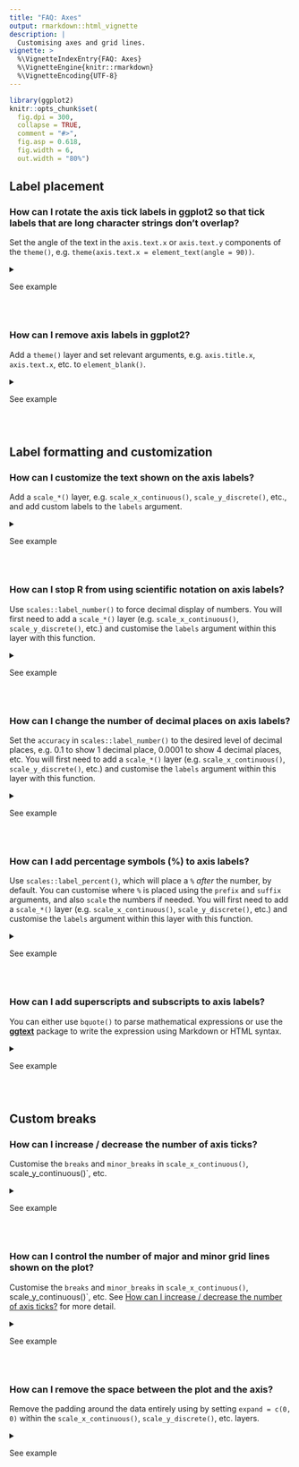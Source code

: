 ```yaml
---
title: "FAQ: Axes"
output: rmarkdown::html_vignette
description: |
  Customising axes and grid lines.
vignette: >
  %\VignetteIndexEntry{FAQ: Axes}
  %\VignetteEngine{knitr::rmarkdown}
  %\VignetteEncoding{UTF-8}
---
```


```{=html}
<style>
  .content h3 {
    margin-top: -30px;
  }
</style>
```
```r
library(ggplot2)
knitr::opts_chunk$set(
  fig.dpi = 300, 
  collapse = TRUE, 
  comment = "#>",
  fig.asp = 0.618,
  fig.width = 6,
  out.width = "80%")
```

## Label placement

### How can I rotate the axis tick labels in ggplot2 so that tick labels that are long character strings don't overlap?

Set the angle of the text in the `axis.text.x` or `axis.text.y` components of the `theme()`, e.g. `theme(axis.text.x = element_text(angle = 90))`.

<details>

<summary>

See example

</summary>

In the following plot the labels on the x-axis are overlapping.

```r
ggplot(msleep, aes(x = order, y = sleep_total)) +
  geom_boxplot()
```

-   Rotate axis labels: We can do this by components of the `theme()`, specifically the `axis.text.x` component. Applying some vertical and horizontal justification to the labels centers them at the axis ticks. The `angle` can be set as desired within the 0 to 360 degree range, here we set it to 90 degrees.

```r
ggplot(msleep, aes(x = order, y = sleep_total)) +
  geom_boxplot() +
  theme(axis.text.x = element_text(angle = 90, vjust = 0.5, hjust = 1))
```

-   Flip the axes: Use the y-axis for long labels.

```r
ggplot(msleep, aes(y = order, x = sleep_total)) +
  geom_boxplot()
```

-   Dodge axis labels: Add a `scale_*()` layer, e.g. `scale_x_continuous()`, `scale_y_discrete()`, etc., and customise the `guide` argument with the `guide_axis()` function. In this case we want to customise the x-axis, and the variable on the x-axis is discrete, so we'll use `scale_x_continuous()`. In the `guide` argument we use the `guide_axis()` and specify how many rows to dodge the labels into with `n.dodge`. This is likely a trial-and-error exercise, depending on the lengths of your labels and the width of your plot. In this case we've settled on 3 rows to render the labels.

```r
ggplot(msleep, aes(x = order, y = sleep_total)) +
  geom_boxplot() +
  scale_x_discrete(guide = guide_axis(n.dodge = 3))
```

-   Omit overlapping labels: Alternatively, you can set `guide_axis(check.overlap = TRUE)` to omit axis labels that overlap. ggplot2 will prioritize the first, last, and middle labels. Note that this option might be more preferable for axes representing variables that have an inherent ordering that is obvious to the audience of the plot, so that it's trivial to guess what the missing labels are. (This is not the case for the following plot.)

```r
ggplot(msleep, aes(x = order, y = sleep_total)) +
  geom_boxplot() +
  scale_x_discrete(guide = guide_axis(check.overlap = TRUE))
```

</details>

<br>

### How can I remove axis labels in ggplot2?

Add a `theme()` layer and set relevant arguments, e.g. `axis.title.x`, `axis.text.x`, etc. to `element_blank()`.

<details>

<summary>

See example

</summary>

Suppose we want to remove the axis labels entirely.

```r
```

-   Remove x or y axis labels: If you want to modify just one of the axes, you can do so by modifying the components of the `theme()`, setting the elements you want to remove to `element_blank()`. You would replace `x` with `y` for applying the same update to the y-axis. Note the distinction between `axis.title` and `axis.ticks` -- `axis.title` is the name of the variable and `axis.text` is the text accompanying each of the ticks.

```r
ggplot(msleep, aes(x = order, y = sleep_total)) +
  geom_boxplot() +
  theme(
    axis.title.x = element_blank(),
    axis.text.x = element_blank(),
    axis.ticks.x = element_blank()
  )
```

-   Remove all axis labels: You can use `theme_void()` to remove all theming elements. Note that this might remove more features than you like. For finer control over the theme, see below.

```r
ggplot(msleep, aes(x = order, y = sleep_total)) +
  geom_boxplot() + 
  theme_void()
```

</details>

<br>

## Label formatting and customization

### How can I customize the text shown on the axis labels?

Add a `scale_*()` layer, e.g. `scale_x_continuous()`, `scale_y_discrete()`, etc., and add custom labels to the `labels` argument.

<details>

<summary>

See example

</summary>

Suppose you want to give more informative labels for the type of drive train.

```r
ggplot(mpg, aes(y = drv)) +
  geom_bar()
```

-   Use the `labels` argument in the appropriate `scale_*()` function. You can find a list of these functions [here](https://ggplot2.tidyverse.org/reference/index.html#section-scales). Type of drive train (`drv`) is a discrete variable on the y-axis, so we'll adjust the labels in `scale_y_discrete()`. One option is to list the labels in the same order as the levels. Note that we start from the bottom and go up, just like we would if the variable was numeric/continuous.

```r
ggplot(mpg, aes(y = drv)) +
  geom_bar() +
  scale_y_discrete(
    labels = c("Front wheel drive", "Rear wheel drive", "Four wheel drive")
  )
```

-   Another approach is to use a named list. This approach not only makes the relabelling more explicit, but it also means you don't need to worry about the order of the levels.

```r
ggplot(mpg, aes(y = drv)) +
  geom_bar() +
  scale_y_discrete(
    labels = c(
      "f" = "Front wheel drive",
      "r" = "Rear wheel drive",
      "4" = "Four wheel drive"
    )
  )
```

</details>

<br>

### How can I stop R from using scientific notation on axis labels?

Use `scales::label_number()` to force decimal display of numbers.
You will first need to add a `scale_*()` layer (e.g. `scale_x_continuous()`, `scale_y_discrete()`, etc.) and customise the `labels` argument within this layer with this function.

<details>

<summary>

See example

</summary>

By default, large numbers on the axis labels in the following plot are shown in scientific notation.

```r
ggplot(txhousing, aes(x = median, y = volume)) +
  geom_point()
```

The [**scales**](https://scales.r-lib.org/) package offers a large number of functions to control the formatting of axis labels and legend keys.
Use `scales::label_number()` to force decimal display of numbers rather than using scientific notation or use `scales::label_comma()` to insert a comma every three digits.

```r
library(scales)
ggplot(txhousing, aes(x = median, y = volume)) +
  geom_point() +
  scale_x_continuous(labels = label_number()) +
  scale_y_continuous(labels = label_comma())
```

</details>

<br>

### How can I change the number of decimal places on axis labels?

Set the `accuracy` in `scales::label_number()` to the desired level of decimal places, e.g. 0.1 to show 1 decimal place, 0.0001 to show 4 decimal places, etc.
You will first need to add a `scale_*()` layer (e.g. `scale_x_continuous()`, `scale_y_discrete()`, etc.) and customise the `labels` argument within this layer with this function.

<details>

<summary>

See example

</summary>

Suppose you want to increase/decrease the number of decimal spaces shown in the axis text in the following plot.

```r
ggplot(seals, aes(x = delta_long, y = delta_lat)) +
  geom_point()
```

The [**scales**](https://scales.r-lib.org/) package offers a large number of functions to control the formatting of axis labels and legend keys.
Use `scales::label_number()` where the `accuracy` argument indicates the number to round to, e.g. 0.1 to show 1 decimal place, 0.0001 to show 4 decimal places, etc.

```r
library(scales)
ggplot(seals, aes(x = delta_long, y = delta_lat)) +
  geom_point() +
  scale_x_continuous(labels = label_number(accuracy = 0.1)) +
  scale_y_continuous(labels = label_number(accuracy = 0.0001))
```

</details>

<br>

### How can I add percentage symbols (%) to axis labels?

Use `scales::label_percent()`, which will place a `%` *after* the number, by default.
You can customise where `%` is placed using the `prefix` and `suffix` arguments, and also `scale` the numbers if needed.
You will first need to add a `scale_*()` layer (e.g. `scale_x_continuous()`, `scale_y_discrete()`, etc.) and customise the `labels` argument within this layer with this function.

<details>

<summary>

See example

</summary>

The variable on the y-axis of the following line plot (`psavert`) indicates the personal savings rate, which is in percentages.

```r
ggplot(economics, aes(x = date, y = psavert, group = 1)) +
  geom_line()
```

With `scales::label_percent()` you can add `%`s after the numbers shown on the axis to make the units more clear.

```r
ggplot(economics, aes(x = date, y = psavert, group = 1)) +
  geom_line() +
  scale_y_continuous(labels = scales::label_percent(scale = 1, accuracy = 1))
```

where the `accuracy` argument indicates the number to round to, e.g. 0.1 to show 1 decimal place, 0.0001 to show 4 decimal places, etc.

```r
library(scales)
ggplot(seals, aes(x = delta_long, y = delta_lat)) +
  geom_point() +
  scale_x_continuous(labels = label_number(accuracy = 0.1)) +
  scale_y_continuous(labels = label_number(accuracy = 0.0001))
```

</details>

<br>

### How can I add superscripts and subscripts to axis labels?

You can either use `bquote()` to parse mathematical expressions or use the [**ggtext**](https://wilkelab.org/ggtext/) package to write the expression using Markdown or HTML syntax.

<details>

<summary>

See example

</summary>

In the following plot `cty` is squared and `hwy` is log transformed.

```r
ggplot(mpg, aes(x = cty^2, y = log(hwy))) +
  geom_point()
```

-   Use `bquote()` function to parse mathematical expressions.

```r
ggplot(mpg, aes(x = cty^2, y = log(hwy, base = 10))) +
  geom_point() +
  labs(
    x = bquote(cty^2),
    y = bquote(paste(log[10], "(hwy)"))
  )
```

-   If you're already familiar with Markdown and HTML, you might prefer using the [ggtext](https://wilkelab.org/ggtext/) package instead. In Markdown we can write the axis labels as `cty<sup>2</sup>` and `log<sub>10</sub>(hwy)` for x and y axes, respectively. Then, we tell ggplot2 to interpret the axis labels as Markdown and not as plain text by setting `axis.title.x` and `axis.title.y` to `ggtext::element_markdown()`.

```r
ggplot(mpg, aes(x = cty^2, y = log(hwy, base = 10))) +
  geom_point() +
  labs(
    x = "cty<sup>2</sup>",
    y = "log<sub>10</sub>(hwy)"
  ) +
  theme(
    axis.title.x = ggtext::element_markdown(),
    axis.title.y = ggtext::element_markdown()
    )
```

</details>

<br>

## Custom breaks

### How can I increase / decrease the number of axis ticks?

Customise the `breaks` and `minor_breaks` in `scale_x_continuous()`, scale_y\_continuous()\`, etc.

<details>

<summary>

See example

</summary>

Suppose you want to customise the major and minor grid lines on both the x and the y axes of the following plot.

```r
ggplot(mpg, aes(x = cty, y = hwy)) +
  geom_point()
```

You can set `breaks` and `minor_breaks` in `scale_x_continuous()` and `scale_y_continuous()` as desired.
For example, on the x-axis we have major and minor grid breaks defined as a sequence and on the y-axis we have explicitly stated where major breaks should appear as a vector (the value stated are randomly selected for illustrative purposes only, they don't follow a best practice) and we have completely turned off minor grid lines by setting `minor_breaks` to `NULL`.

```r
ggplot(mpg, aes(x = cty, y = hwy)) +
  geom_point() +
  scale_x_continuous(
    breaks = seq(9, 35, 3),
    minor_breaks = seq(8.5, 35.5, 1)
  )  +
  scale_y_continuous(
    breaks = c(12, 23, 36, 41),
    minor_breaks = NULL
  )
```

</details>

<br>

### How can I control the number of major and minor grid lines shown on the plot?

Customise the `breaks` and `minor_breaks` in `scale_x_continuous()`, scale_y\_continuous()\`, etc.
See [How can I increase / decrease the number of axis ticks?](#how-can-i-increase-decrease-the-number-of-axis-ticks-)
for more detail.

<details>

<summary>

See example

</summary>

Note that the question was about grid lines but we answered it using breaks.
This is because ggplot2 will place major grid lines at each break supplied to `breaks` and minor grid lines at each break supplied to `minor_breaks`.

</details>

<br>

### How can I remove the space between the plot and the axis?

Remove the padding around the data entirely using by setting `expand = c(0, 0)` within the `scale_x_continuous()`, `scale_y_discrete()`, etc. layers.

<details>

<summary>

See example

</summary>

-   Remove all padding: Suppose you want to remove the padding around the heat map so it's flush against the axes.

```r
ggplot(faithfuld, aes(waiting, eruptions)) +
  geom_raster(aes(fill = density))
```

Since both x and y variables are continuous, we set `expand = c(0, 0)` in both `scale_x_continuous()` and `scale_y_continuous()`.

```r
ggplot(faithfuld, aes(waiting, eruptions)) +
  geom_raster(aes(fill = density)) +
  scale_x_continuous(expand = c(0, 0)) +
  scale_y_continuous(expand = c(0, 0))
```

-   Remove some of the padding: Suppose you want to remove the padding below the bars and the x-axis only.

```r
ggplot(mpg, aes(drv)) +
  geom_bar()
```

You would make this adjustment on `scale_y_continuous()` since that padding is in the vertical direction.

```r
ggplot(mpg, aes(drv)) +
  geom_bar() +
  scale_y_continuous(expand = c(0, 0))
```

However note that this removes the padding at the bottom of the bars as well as on top.
By default, ggplot2 The expands the scale by 5% on each side for continuous variables and by 0.6 units on each side for discrete variables.
To keep the default expansion on top while removing it at the bottom, you can use the following.
The `mult` argument in `expansion()` takes a multiplicative range expansion factors.
Given a vector of length 2, the lower limit is expanded by `mult[1]` (in this case 0) and the upper limit is expanded by `mult[2]` (in this case 0.05).

```r
ggplot(mpg, aes(drv)) +
  geom_bar() +
  scale_y_continuous(expand = expansion(mult = c(0, 0.05)))
```

</details>
